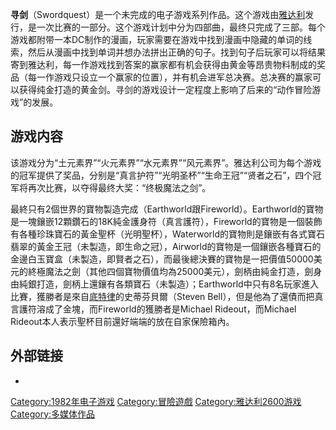 {{Unreferenced|time=2020-06-13T06:51:30+00:00}}

{{NoteTA
| G1 = Games
}}

{{Infobox VG
| title = 寻剑

| english = Swordquest
| image = File:Swordquest Title Screen.png
| developer = [[雅达利|雅达利]]
| publisher = [[雅达利|雅达利]]
| designer = [[Dan_Hitchens|Dan Hitchens]]和[[Tod_Frye|Tod Frye]]
| engine =
| released = Earthworld（地世界）: 1982年10月<br />Fireworld（火世界）: 1983年2月<br />Waterworld（水世界）: 1983年2月(限量版)<br />Airworld（气世界）: 未发行
| genre = [[冒险游戏|冒险游戏]]
| modes = [[单人|单人]]
| platforms = [[Atari_2600|Atari 2600]]
}}

'''寻剑'''（Swordquest）是一个未完成的电子游戏系列作品。这个游戏由[[雅达利|雅达利]]发行，是一次比赛的一部分。这个游戏计划中分为四部曲，最终只完成了三部。每个游戏都附带一本DC制作的漫画，玩家需要在游戏中找到漫画中隐藏的单词的线索，然后从漫画中找到单词并想办法拼出正确的句子。找到句子后玩家可以将结果寄到雅达利，每一作游戏找到答案的赢家都有机会获得由黄金等昂贵物料制成的奖品（每一作游戏只设立一个赢家的位置），并有机会进军总决赛。总决赛的赢家可以获得纯金打造的黄金剑。寻剑的游戏设计一定程度上影响了后来的“动作冒险游戏”的发展。

== 游戏内容 ==

该游戏分为“土元素界”“火元素界”“水元素界”“风元素界”。雅达利公司为每个游戏的冠军提供了奖品，分别是“真言护符”“光明圣杯”“生命王冠”“贤者之石”，四个冠军将再次比赛，以夺得最终大奖：“终极魔法之剑”。

最終只有2個世界的寶物製造完成（Earthworld跟Fireworld）。Earthworld的寶物是一塊鑲嵌12顆鑽石的18K純金護身符（真言護符），Fireworld的寶物是一個裝飾有各種珍珠寶石的黃金聖杯（光明聖杯），Waterworld的寶物則是鑲嵌有各式寶石翡翠的黃金王冠（未製造，即生命之冠），Airworld的寶物是一個鑲嵌各種寶石的金邊白玉寶盒（未製造，即賢者之石），而最後總決賽的寶物是一把價值50000美元的終極魔法之劍（其他四個寶物價值均為25000美元），劍柄由純金打造，劍身由純銀打造，劍柄上還鑲有各類寶石（未製造）；Earthworld中只有8名玩家進入比賽，獲勝者是來自[[底特律|底特律]]的史蒂芬貝爾（Steven Bell），但是他為了還債而把真言護符溶成了金塊，而Fireworld的獲勝者是Michael Rideout，而Michael Rideout本人表示聖杯目前還好端端的放在自家保險箱內。

== 外部链接 ==

* {{youtube|5Enn90jECUA|【烂尾的游戏冒险(雅达利寻剑) 】囧的呼唤10周年 特别版！}}

{{DEFAULTSORT:Swordquest}}
[[Category:1982年电子游戏|Category:1982年电子游戏]]
[[Category:冒險遊戲|Category:冒險遊戲]]
[[Category:雅达利2600游戏|Category:雅达利2600游戏]]
[[Category:多媒体作品|Category:多媒体作品]]